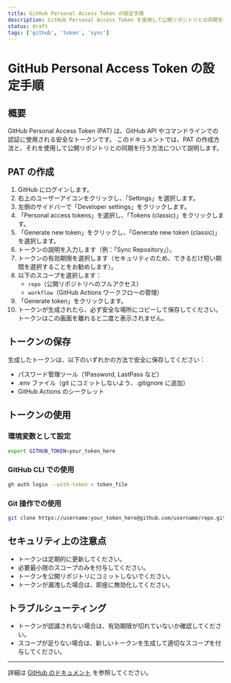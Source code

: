 ```yaml
---
title: GitHub Personal Access Token の設定手順
description: GitHub Personal Access Token を使用して公開リポジトリとの同期を行うための手順を記載します。
status: draft
tags: ['github', 'token', 'sync']
---
```


# GitHub Personal Access Token の設定手順

## 概要

GitHub Personal Access Token (PAT) は、GitHub API やコマンドラインでの認証に使用される安全なトークンです。
このドキュメントでは、PAT の作成方法と、それを使用して公開リポジトリとの同期を行う方法について説明します。

## PAT の作成

1. GitHub にログインします。
2. 右上のユーザーアイコンをクリックし、「Settings」を選択します。
3. 左側のサイドバーで「Developer settings」をクリックします。
4. 「Personal access tokens」を選択し、「Tokens (classic)」をクリックします。
5. 「Generate new token」をクリックし、「Generate new token (classic)」を選択します。
6. トークンの説明を入力します（例：「Sync Repository」）。
7. トークンの有効期限を選択します（セキュリティのため、できるだけ短い期間を選択することをお勧めします）。
8. 以下のスコープを選択します：
   - `repo`（公開リポジトリへのフルアクセス）
   - `workflow`（GitHub Actions ワークフローの管理）
9. 「Generate token」をクリックします。
10. トークンが生成されたら、必ず安全な場所にコピーして保存してください。トークンはこの画面を離れると二度と表示されません。

## トークンの保存

生成したトークンは、以下のいずれかの方法で安全に保存してください：

- パスワード管理ツール（1Password, LastPass など）
- .env ファイル（git にコミットしないよう、.gitignore に追加）
- GitHub Actions のシークレット

## トークンの使用

### 環境変数として設定

```bash
export GITHUB_TOKEN=your_token_here
```

### GitHub CLI での使用

```bash
gh auth login --with-token < token_file
```

### Git 操作での使用

```bash
git clone https://username:your_token_here@github.com/username/repo.git
```

## セキュリティ上の注意点

- トークンは定期的に更新してください。
- 必要最小限のスコープのみを付与してください。
- トークンを公開リポジトリにコミットしないでください。
- トークンが漏洩した場合は、即座に無効化してください。

## トラブルシューティング

- トークンが認識されない場合は、有効期限が切れていないか確認してください。
- スコープが足りない場合は、新しいトークンを生成して適切なスコープを付与してください。

---

詳細は [GitHub のドキュメント](https://docs.github.com/ja/authentication/keeping-your-account-and-data-secure/creating-a-personal-access-token) を参照してください。 